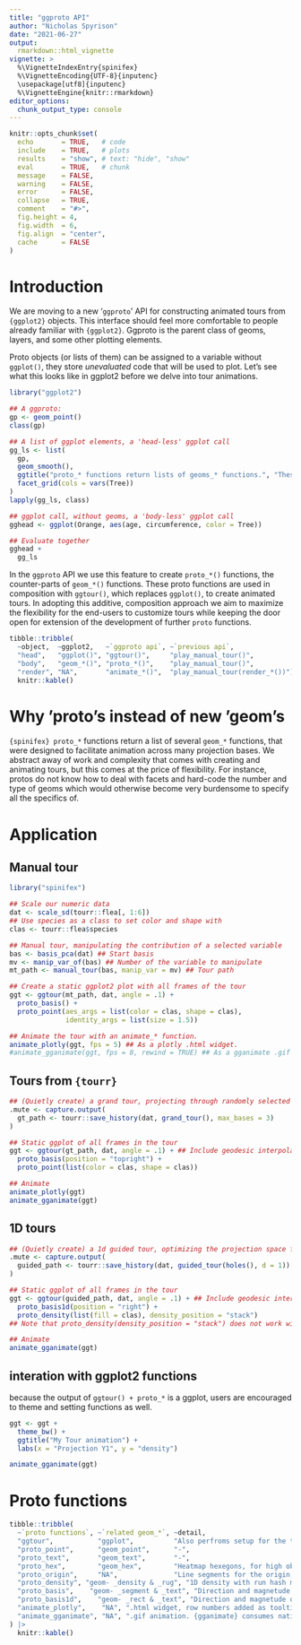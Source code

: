 ```yaml
---
title: "ggproto API"
author: "Nicholas Spyrison"
date: "2021-06-27"
output: 
  rmarkdown::html_vignette
vignette: >
  %\VignetteIndexEntry{spinifex}
  %\VignetteEncoding{UTF-8}{inputenc}
  \usepackage[utf8]{inputenc}
  %\VignetteEngine{knitr::rmarkdown}
editor_options: 
  chunk_output_type: console
---
```

<!-- #Example vignette: 
https://github.com/njtierney/naniar/blob/master/vignettes/getting-started-w-naniar.Rmd -->
```r
knitr::opts_chunk$set(
  echo       = TRUE,   # code
  include    = TRUE,   # plots
  results    = "show", # text: "hide", "show"
  eval       = TRUE,   # chunk
  message    = FALSE,
  warning    = FALSE,
  error      = FALSE,
  collapse   = TRUE,
  comment    = "#>",
  fig.height = 4,
  fig.width  = 6,
  fig.align  = "center",
  cache      = FALSE
)
```

# Introduction

We are moving to a new '`ggproto`' API for constructing animated tours from `{ggplot2}` objects. This interface should feel more comfortable to people already familiar with `{ggplot2}`. Ggproto is the parent class of geoms, layers, and some other plotting elements. 

Proto objects (or lists of them) can be assigned to a variable without `ggplot()`, they store _unevaluated_ code that will be used to plot. Let's see what this looks like in ggplot2 before we delve into tour animations.

```r
library("ggplot2")

## A ggproto:
gp <- geom_point()
class(gp)

## A list of ggplot elements, a 'head-less' ggplot call
gg_ls <- list(
  gp,
  geom_smooth(),
  ggtitle("proto_* functions return lists of geoms_* functions.", "These lists can be stored, extended, and added to ggplot(). \n We use this to include the animation of ggplots."),
  facet_grid(cols = vars(Tree))
)
lapply(gg_ls, class)

## ggplot call, without geoms, a 'body-less' ggplot call
gghead <- ggplot(Orange, aes(age, circumference, color = Tree))

## Evaluate together
gghead +
  gg_ls
```

In the `ggproto` API we use this feature to create `proto_*()` functions, the counter-parts of `geom_*()` functions. These proto functions are used in composition with `ggtour()`, which replaces `ggplot()`, to create animated tours. In adopting this additive, composition approach we aim to maximize the flexibility for the end-users to customize tours while keeping the door open for extension of the development of further `proto` functions.

```r
tibble::tribble(
  ~object,  ~ggplot2,   ~`ggproto api`, ~`previous api`,
  "head",   "ggplot()", "ggtour()",     "play_manual_tour()",
  "body",   "geom_*()", "proto_*()",    "play_manual_tour()",
  "render", "NA",       "animate_*()",  "play_manual_tour(render_*())") |>
  knitr::kable()
```

# Why 'proto's instead of new 'geom's

`{spinifex} proto_*` functions return a list of several `geom_*` functions, that were designed to facilitate animation across many projection bases. We abstract away of work and complexity that comes with creating and animating tours, but this comes at the price of flexibility. For instance, protos do not know how to deal with facets and hard-code the number and type of geoms which would otherwise become very burdensome to specify all the specifics of.

# Application

## Manual tour
```r
library("spinifex")

## Scale our numeric data
dat <- scale_sd(tourr::flea[, 1:6])
## Use species as a class to set color and shape with
clas <- tourr::flea$species

## Manual tour, manipulating the contribution of a selected variable 
bas <- basis_pca(dat) ## Start basis
mv <- manip_var_of(bas) ## Number of the variable to manipulate
mt_path <- manual_tour(bas, manip_var = mv) ## Tour path

## Create a static ggplot2 plot with all frames of the tour
ggt <- ggtour(mt_path, dat, angle = .1) +
  proto_basis() +
  proto_point(aes_args = list(color = clas, shape = clas),
              identity_args = list(size = 1.5))

## Animate the tour with an animate_* function.
animate_plotly(ggt, fps = 5) ## As a plotly .html widget.
#animate_gganimate(ggt, fps = 8, rewind = TRUE) ## As a gganimate .gif
```

## Tours from `{tourr}`
```r
## (Quietly create) a grand tour, projecting through randomly selected bases
.mute <- capture.output(
  gt_path <- tourr::save_history(dat, grand_tour(), max_bases = 3)
)

## Static ggplot of all frames in the tour
ggt <- ggtour(gt_path, dat, angle = .1) + ## Include geodesic interpolation angle between the selected bases.
  proto_basis(position = "topright") +
  proto_point(list(color = clas, shape = clas))

## Animate
animate_plotly(ggt)
animate_gganimate(ggt)
```

## 1D tours
```r
## (Quietly create) a 1d guided tour, optimizing the projection space for the holes() function
.mute <- capture.output(
  guided_path <- tourr::save_history(dat, guided_tour(holes(), d = 1))
)

## Static ggplot of all frames in the tour
ggt <- ggtour(guided_path, dat, angle = .1) + ## Include geodesic interpolation angle between the selected bases.
  proto_basis1d(position = "right") +
  proto_density(list(fill = clas), density_position = "stack")
## Note that proto_density(density_position = "stack") does not work with animate_plotly().

## Animate
animate_gganimate(ggt)
```

## interation with ggplot2 functions

because the output of `ggtour() + proto_*` is a ggplot, users are encouraged to theme and setting functions as well.

```r
ggt <- ggt +
  theme_bw() +
  ggtitle("My Tour animation") +
  labs(x = "Projection Y1", y = "density")

animate_gganimate(ggt)
```


# Proto functions

```r
tibble::tribble(
  ~`proto functions`, ~`related geom_*`, ~detail,
  "ggtour",           "ggplot",          "Also perfroms setup for the tour.",
  "proto_point",      "geom_point",      "-",
  "proto_text",       "geom_text",       "-",
  "proto_hex",        "geom_hex",        "Heatmap hexegons, for high observation density",
  "proto_origin",     "NA",              "Line segments for the origin, the space where 0 values project to",
  "proto_density", "geom- _density & _rug", "1D density with run hash marks underneath, `position = 'stack'` not working with {plotly}.",
  "proto_basis",    "geom- _segment & _text", "Direction and magnetude of variables to the projection displayed on a unit circle.",
  "proto_basis1d",    "geom- _rect & _text", "Direction and magnetude of variables to the projection displayed on a rectangle with unit width.",
  "animate_plotly",    "NA", ".html widget, row numbers added as tooltip on hover. {plotly} doesn't presicly map all {ggplot2} settings; legends, point size and opacity may vary.",
  "animate_gganimate", "NA", ".gif animation. {gganimate} consumes native ggplots, aestheics should be consistant."
) |>
  knitr::kable()
```
